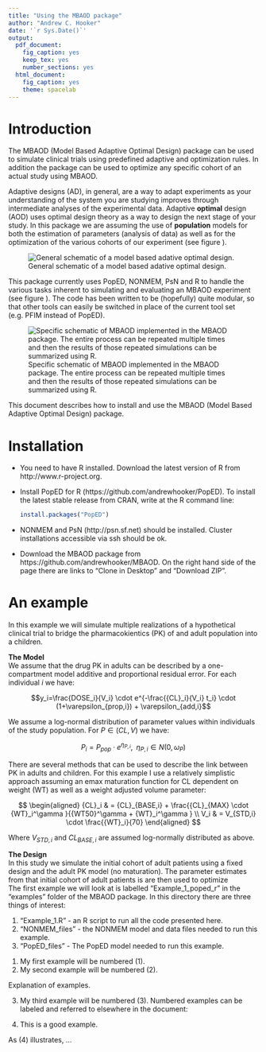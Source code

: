 ```yaml
---
title: "Using the MBAOD package"
author: "Andrew C. Hooker"
date: '`r Sys.Date()`'
output:
  pdf_document:
    fig_caption: yes
    keep_tex: yes
    number_sections: yes
  html_document:
    fig_caption: yes
    theme: spacelab
---
```


# Introduction
The MBAOD (Model Based Adaptive Optimal Design) package can be used to simulate clinical trials using predefined adaptive and optimization rules.  In addition the package can be used to optimize any specific cohort of an actual study using MBAOD.

Adaptive designs (AD), in general, are a way to adapt experiments as your understanding of the system you are studying improves through intermediate analyses of the experimental data.  Adaptive **optimal** design (AOD) uses optimal design theory as a way to design the next stage of your study.  In this package we are assuming the use of **population** models for both the estimation of parameters (analysis of data) as well as for the optimization of the various cohorts of our experiment (see figure \ref{general_schema}). 

![General schematic of a model based adative optimal design. \label{general_schema} ](figures/2013_06_15_PODE_AOD_Hooker/Slide13.png)

This package currently uses PopED, NONMEM, PsN and R to handle the various tasks inherent to simulating and evaluating an MBAOD experiment (see figure \ref{specific_schema}).  The code has been written to be (hopefully) quite modular, so that other tools can easily be switched in place of the current tool set (e.g. PFIM instead of PopED). 

![Specific schematic of MBAOD implemented in the MBAOD package.  The entire process can be repeated multiple times and then the results of those repeated simulations can be summarized using R. \label{specific_schema} ](figures/2013_06_15_PODE_AOD_Hooker/Slide18.png)

This document describes how to install and use the MBAOD (Model Based Adaptive Optimal Design) package.  


# Installation
* You need to have R installed.  Download the latest version of R from http://www.r-project.org.

* Install PopED for R (https://github.com/andrewhooker/PopED). To install the latest stable release from CRAN, write at the R command line: 
    
    ```r
    install.packages("PopED")
    ```
    
* NONMEM and PsN (http://psn.sf.net) should be installed.  Cluster installations accessible via ssh should be ok. 

* Download the MBAOD package from https://github.com/andrewhooker/MBAOD.  On the right hand side of the page there are links to "Clone in Desktop" and "Download ZIP".

# An example

In this example we will simulate multiple realizations of a hypothetical clinical trial to bridge the pharmacokientics (PK) of and adult population into a children.  

**The Model**   
We assume that the drug PK in adults can be described by a one-compartment model  additive and proportional residual error. For each individual $i$ we have: 

$$y_i=\frac{DOSE_i}{V_i} \cdot e^{-\frac{{CL}_i}{V_i} t_i} \cdot (1+\varepsilon_{prop,i}) + \varepsilon_{add,i}$$

We assume a log-normal distribution of parameter values within individuals of the study population.  For $P \in (C{L},V)$ we have:

$$ P_i = P_{pop} \cdot e^{\eta_{P,i}}, \; \; \eta_{P,i} \in N(0,\omega_{P})$$

There are several methods that can be used to describe the link between PK in adults and 
children. For this example I use a relatively simplistic approach assuming an emax maturation function for CL dependent on weight (WT) as well as a weight adjusted volume parameter:

$$ 
  \begin{aligned}
  {CL}_i & = {CL}_{BASE,i} + \frac{{CL}_{MAX} \cdot {WT}_i^\gamma }{{WT50}^\gamma + {WT}_i^\gamma } \\    
  V_i & = V_{STD,i} \cdot  \frac{{WT}_i}{70}
  \end{aligned}
$$

Where $V_{STD,i}$ and ${CL}_{BASE,i}$ are assumed log-normally distributed as above.

**The Design**   
In this study we simulate the initial cohort of adult patients using a fixed design and the adult PK model (no maturation).  The parameter estimates from that initial cohort of adult patients is  are then used to optimize   
The first example we will look at is labelled "Example_1_poped_r" in the "examples" folder of the MBAOD package. In this directory there are three things of interest:

1. "Example_1.R" - an R script to run all the code presented here.
2. "NONMEM_files" - the NONMEM model and data files needed to run this example.
3. "PopED_files" - The PopED model needed to run this example.


(@)  My first example will be numbered (1).
(@)  My second example will be numbered (2).

Explanation of examples.

(@)  My third example will be numbered (3).
Numbered examples can be labeled and referred to elsewhere in the document:

(@good)  This is a good example.

As (@good) illustrates, ...
